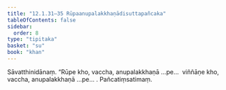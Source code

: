 ```yaml
---
title: "12.1.31–35 Rūpaanupalakkhaṇādisuttapañcaka"
tableOfContents: false
sidebar:
  order: 8
type: "tipitaka"
basket: "su"
book: "khan"
---
```



<DynamicBreadcrumb />

<Division number="637–641" book="khan" bookNo="13">

<Paragraph number="1263" book="khan">
Sāvatthinidānaṃ. “Rūpe kho, vaccha, anupalakkhaṇā …pe…  viññāṇe kho, vaccha, anupalakkhaṇā …pe… .

</Paragraph>
</Division>

<Paragraph number="1264" type="center" book="khan">
Pañcatiṃsatimaṃ.
</Paragraph>